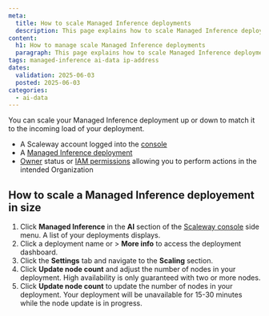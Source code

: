 ```yaml
---
meta:
  title: How to scale Managed Inference deployments
  description: This page explains how to scale Managed Inference deployments in size
content:
  h1: How to manage scale Managed Inference deployments
  paragraph: This page explains how to scale Managed Inference deployments in size
tags: managed-inference ai-data ip-address
dates:
  validation: 2025-06-03
  posted: 2025-06-03
categories:
  - ai-data
---
```


You can scale your Managed Inference deployment up or down to match it to the incoming load of your deployment.


<Macro id="requirements" />

  - A Scaleway account logged into the [console](https://console.scaleway.com)
  - A [Managed Inference deployment](/managed-inference/quickstart/)
  - [Owner](/iam/concepts/#owner) status or [IAM permissions](/iam/concepts/#permission) allowing you to perform actions in the intended Organization

## How to scale a Managed Inference deployement in size

1. Click **Managed Inference** in the **AI** section of the [Scaleway console](https://console.scaleway.com) side menu. A list of your deployments displays.
2. Click a deployment name or <Icon name="more" /> > **More info** to access the deployment dashboard.
3. Click the **Settings** tab and navigate to the **Scaling** section.
4. Click **Update node count** and adjust the number of nodes in your deployment.
    <Message type="note">
      High availability is only guaranteed with two or more nodes.
    </Message>
5. Click **Update node count** to update the number of nodes in your deployment.
    <Message type="note">
      Your deployment will be unavailable for 15-30 minutes while the node update is in progress.
    </Message>